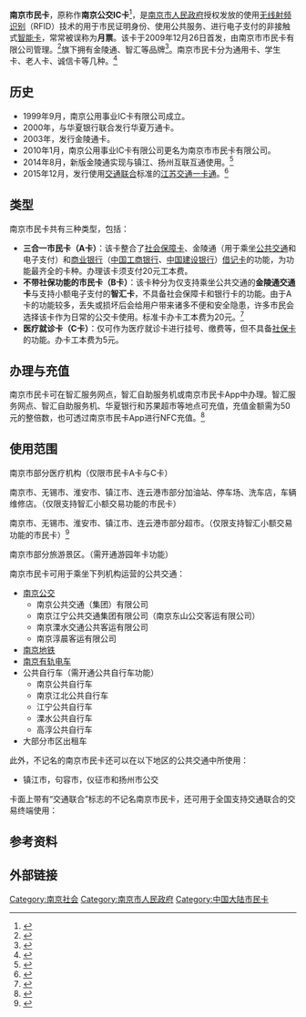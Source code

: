 {{Infobox electronic payment
|logo =                [[File:南京市民卡（样本）.jpg|250px]]
|name =               南京市民卡
|location =            {{CHN}}[[江苏省|江苏省]][[南京市|南京市]]
|launched =            2009年12月26日
|manager =             南京市市民卡有限公司<br>南京市人民政府
|homepage =         <nowiki>www.jh96095.com</nowiki><!--此域名中了维基百科的黑名单，正在申请解除-->
}}
'''南京市民卡'''，原称作'''南京公交IC卡'''<ref>{{Cite news|url=http://www.people.com.cn/GB/paper81/5250/550412.html|title=南京公交IC卡，等你不容易|author=寒鹰|date=2001|work=|publisher=人民网|accessdate=2018-09-06|language=|format=|archive-date=2005-02-05|archive-url=https://web.archive.org/web/20050205063925/http://www.people.com.cn/GB/paper81/5250/550412.html|dead-url=no}}</ref>，是[[南京市人民政府|南京市人民政府]]授权发放的使用[[射频识别|无线射频识别]]（RFID）技术的用于市民证明身份、使用公共服务、进行电子支付的非接触式[[智能卡|智能卡]]，常常被误称为'''月票'''。该卡于2009年12月26日首发，由南京市市民卡有限公司管理。<ref>{{cite web|author1=南报网|title=原社保卡年内停用 南京市民可免费更换市民卡|url=http://www.njdaily.cn/2015/0623/1149926.shtml|access-date=2016-04-11|archive-url=https://web.archive.org/web/20160423160248/http://www.njdaily.cn/2015/0623/1149926.shtml|archive-date=2016-04-23|dead-url=yes}}</ref>旗下拥有金陵通、智汇等品牌<ref>{{Cite web|title=公司概况-智汇网|url=http://www.nj96095.com/jhcms/gsjj/index.jhtml|accessdate=|author=|date=|format=|publisher=|language=|archive-date=2020-02-18|archive-url=https://web.archive.org/web/20200218024556/http://www.nj96095.com/jhcms/gsjj/index.jhtml|dead-url=no}}</ref>。南京市民卡分为通用卡、学生卡、老人卡、诚信卡等几种。<ref>{{Cite web|title=南京“市民诚信卡”:守信者的“优待证”|url=http://www.xinhuanet.com/2018-07/27/c_1123186475.htm|accessdate=|author=|date=|format=|publisher=新华社南京|language=|archive-date=2020-08-06|archive-url=https://web.archive.org/web/20200806200220/http://www.xinhuanet.com/2018-07/27/c_1123186475.htm|dead-url=no}}</ref>

== 历史 ==

* 1999年9月，南京公用事业IC卡有限公司成立。
* 2000年，与华夏银行联合发行华夏万通卡。
* 2003年，发行金陵通卡。
* 2010年1月，南京公用事业IC卡有限公司更名为南京市市民卡有限公司。
* 2014年8月，新版金陵通实现与镇江、扬州互联互通使用。<ref>{{Cite web|title=关于“江苏省公共交通一卡通”的宣传资料|url=http://bbs.my0511.com/f152b-t4830075z?highlight=|accessdate=|author=镇江市公共交通总公司|date=2014-07-31|format=|publisher=|language=}}</ref>
* 2015年12月，发行使用[[交通联合|交通联合]]标准的[[江苏交通一卡通|江苏交通一卡通]]。<ref>{{Cite book|title=全国交通一卡通互联互通服务手册|last=全国交通一卡通数据交换中心|first=|publisher=|year=2021-1|isbn=|location=|pages=}}</ref>

==类型==
南京市民卡共有三种类型，包括：
*'''三合一市民卡（A卡）'''：该卡整合了[[中华人民共和国社会保障卡|社会保障卡]]、金陵通（用于乘坐[[公共交通|公共交通]]和电子支付）和[[商业银行|商业银行]]（[[中国工商银行|中国工商银行]]、[[中国建设银行|中国建设银行]]）[[借记卡|借记卡]]的功能，为功能最齐全的卡种。办理该卡须支付20元工本费。
*'''不带社保功能的市民卡（B卡）'''：该卡种分为仅支持乘坐公共交通的'''金陵通交通卡'''与支持小额电子支付的'''智汇卡'''，不具备社会保障卡和银行卡的功能。由于A卡的功能较多，丢失或损坏后会给用户带来诸多不便和安全隐患，许多市民会选择该卡作为日常的公交卡使用。标准卡办卡工本费为20元。<ref>{{cite web|author1=南京网络电视台|title=神马？南京市民卡还分A卡、B卡和C卡？|url=http://www.nbs.cn/news/1/201506/t20150608_298666.html|access-date=2016-04-11|archive-url=https://web.archive.org/web/20160422081928/http://www.nbs.cn/news/1/201506/t20150608_298666.html|archive-date=2016-04-22|dead-url=yes}}</ref>
*'''医疗就诊卡（C卡）'''：仅可作为医疗就诊卡进行挂号、缴费等，但不具备[[中华人民共和国社会保障卡|社保卡]]的功能。办卡工本费为5元。

== 办理与充值 ==
南京市民卡可在智汇服务网点，智汇自助服务机或南京市民卡App中办理。智汇服务网点、智汇自助服务机、华夏银行和苏果超市等地点可充值，充值金额需为50元的整倍数，也可透过南京市民卡App进行NFC充值。<ref>{{Cite web|title=实体卡办理&售后问题|url=http://www.nj96095.com/jhcms/stkbl&shwt/index.jhtml|accessdate=|author=南京市市民卡有限公司|date=|format=|publisher=|language=}}</ref>

==使用范围==
南京市部分医疗机构（仅限市民卡A卡与C卡）

南京市、无锡市、淮安市、镇江市、连云港市部分加油站、停车场、洗车店，车辆维修店。（仅限支持智汇小额交易功能的市民卡）

南京市、无锡市、淮安市、镇江市、连云港市部分超市。（仅限支持智汇小额交易功能的市民卡）<ref>{{Cite web|title=消费服务>商户查询|url=http://www.nj96095.com/jhcms/shcx/index.jhtml|accessdate=|author=南京市市民卡有限公司|date=|format=|publisher=|language=|archive-date=2020-02-23|archive-url=https://web.archive.org/web/20200223104711/http://www.nj96095.com/jhcms/shcx/index.jhtml|dead-url=no}}</ref>

南京市部分旅游景区。（需开通游园年卡功能）

南京市民卡可用于乘坐下列机构运营的公共交通：
*[[南京公交|南京公交]]
**南京公共交通（集团）有限公司
**南京江宁公共交通集团有限公司（南京东山公交客运有限公司）
**南京溧水交通公共客运有限公司
**南京淳晨客运有限公司
*[[南京地铁|南京地铁]]
*[[南京有轨电车|南京有轨电车]]
*公共自行车（需开通公共自行车功能）
**南京公共自行车
**南京江北公共自行车
**江宁公共自行车
**溧水公共自行车
**高淳公共自行车
*大部分市区出租车
此外，不记名的南京市民卡还可以在以下地区的公共交通中所使用：
*镇江市，句容市，仪征市和扬州市公交
卡面上带有“交通联合”标志的不记名南京市民卡，还可用于全国支持交通联合的交易终端使用：

{{Main|交通联合}}

==参考资料==
{{Reflist|2}}
[[Category:南京社会|Category:南京社会]]
[[Category:南京市人民政府|Category:南京市人民政府]]
[[Category:中国大陆市民卡|Category:中国大陆市民卡]]
==外部链接==
{{中國內地及港澳電子票證}}